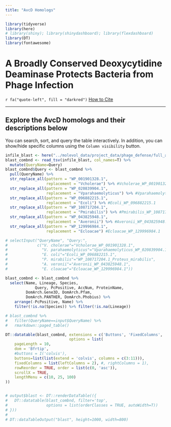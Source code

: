 ```yaml
---
title: "AvcD Homologs"
---
```


```r
library(tidyverse)
library(here)
# library(shiny); library(shinydashboard); library(flexdashboard)
library(DT)
library(fontawesome)
```

# A Broadly Conserved Deoxycytidine Deaminase Protects Bacteria from Phage Infection
`r fa("quote-left", fill = "darkred")` [How to Cite](cite.html) <br>

***

## Explore the AvcD homologs and their descriptions below
You can search, sort, and query the table interactively.
In addition, you can show/hide specific columns using the `Column visibility` button.

```r
infile_blast <- here("../molevol_data/project_data/phage_defense/full_analysis_20210108/cln_combined_uniq.tsv")
blast_combnd <- read_tsv(infile_blast, col_names=T) %>%
  mutate(QueryName=Query)
blast_combnd$Query <- blast_combnd %>%
  pull(QueryName) %>%
  str_replace_all(pattern = "WP_001901328.1",
                  replacement = "Vcholerae") %>% #Vcholerae_WP_001901328.1
  str_replace_all(pattern = "WP_020839904.1",
                  replacement = "Vparahaemolyticus") %>% #Vparahaemolyticus_WP_020839904.1
  str_replace_all(pattern = "WP_096882215.1",
                  replacement = "Ecoli") %>% #Ecoli_WP_096882215.1
  str_replace_all(pattern = "WP_108717204.1",
                  replacement = "Pmirabilis") %>% #Pmirabilis_WP_108717204.1
  str_replace_all(pattern = "WP_043825948.1",
                  replacement = "Averonii") %>% #Averonii_WP_043825948.1
  str_replace_all(pattern = "WP_129996984.1",
                  replacement = "Ecloacae") #Ecloacae_WP_129996984.1
```

```r

# selectInput("QueryName", "Query:",
#             c("V. cholerae"="Vcholerae_WP_001901328.1",
#               "V. parahaemolyticus"="Vparahaemolyticus_WP_020839904.1",
#               "E. coli"="Ecoli_WP_096882215.1",
#               "P. mirabilis"="WP_108717204.1_Proteus_mirabilis",
#               "A. veronii"="Averonii_WP_043825948.1",
#               "E. cloacae"="Ecloacae_WP_129996984.1"))

blast_combnd <- blast_combnd %>%
  select(Name, Lineage, Species,
  			 Query, PcPositive, AccNum, ProteinName,
         DomArch.Gene3D, DomArch.Pfam,
         DomArch.PANTHER, DomArch.Phobius) %>%
	arrange(-PcPositive, Name) %>%
	filter(!is.na(Species)) %>% filter(!is.na(Lineage))

# blast_combnd %>%
# 	filter(QueryName==input$QueryName) %>%
# 	rmarkdown::paged_table()

DT::datatable(blast_combnd, extensions = c('Buttons', 'FixedColumns', 'RowReorder'),
							options = list(
	pageLength = 10,
	dom = 'Bfrtip',
	#buttons = I('colvis'),
	buttons=list(list(extend = 'colvis', columns = c(3:11))),
	fixedColumns = list(leftColumns = 2), #, rightColumns = 1),
	rowReorder = TRUE, order = list(c(0, 'asc')),
	scrollX = TRUE,
	lengthMenu = c(10, 25, 100)
))


# output$blast <- DT::renderDataTable(({
#   DT::datatable(blast_combnd, filter='top',
#                 options = list(orderClasses = TRUE, autoWidth=T))
# }))
#
# DT::dataTableOutput("blast", height=1000, width=800)

```
